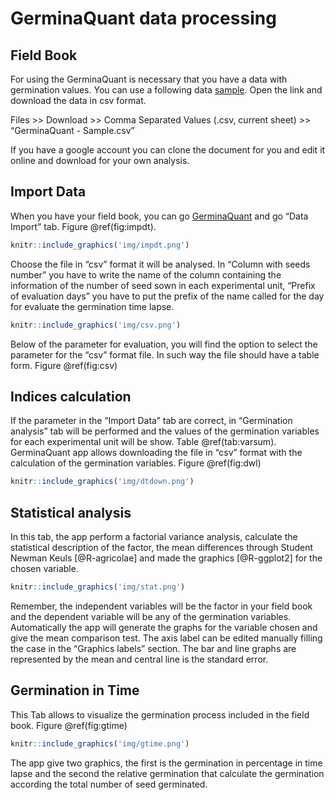 # GerminaQuant data processing

## Field Book

For using the GerminaQuant is necessary that you have a data with germination values. You can use a following data [sample](https://docs.google.com/spreadsheets/d/1QziIXGOwb8cl3GaARJq6Ez6aU7vND_UHKJnFcAKx0VI/edit#gid=667855537). Open the link and download the data in csv format.

Files >> Download >> Comma Separated Values (.csv, current sheet) >> "GerminaQuant - Sample.csv"

If you have a google account you can clone the document for you and edit it online and download for your own analysis.

## Import Data

When you have your field book, you can go [GerminaQuant](https://flavjack.shinyapps.io/germinaquant/) and go "Data Import" tab. Figure \@ref(fig:impdt).

```r
knitr::include_graphics('img/impdt.png')
```

Choose the file in "csv" format it will be analysed. In "Column with seeds number" you have to write the name of the column containing the information of the number of seed sown in each experimental unit, "Prefix of evaluation days" you have to put the prefix of the name called for the day for evaluate the germination time lapse. 

```r
knitr::include_graphics('img/csv.png')
```

Below of the parameter for evaluation, you will find the option to select the parameter for the "csv" format file. In such way the file should have a table form. Figure \@ref(fig:csv)


## Indices calculation

If the parameter in the "Import Data" tab are correct, in "Germination analysis" tab will be performed and the values of the germination variables for each experimental unit will be show. Table \@ref(tab:varsum). GerminaQuant app allows downloading the file in "csv" format with the calculation of the germination variables. Figure \@ref(fig:dwl)

```r
knitr::include_graphics('img/dtdown.png')
```

## Statistical analysis

In this tab, the app perform a factorial variance analysis, calculate the statistical description of the factor, the mean differences through Student Newman Keuls [@R-agricolae] and made the graphics [@R-ggplot2] for the chosen variable.

```r
knitr::include_graphics('img/stat.png')
```

Remember, the independent variables will be the factor in your field book and the dependent variable will be any of the germination variables. Automatically the app will generate the graphs for the variable chosen and give the mean comparison test. The axis label can be edited manually filling the case in the "Graphics labels" section. The bar  and line graphs are represented by the mean and central line is the standard error.

## Germination in Time

This Tab allows to visualize the germination process included in the field book. Figure \@ref(fig:gtime)

```r
knitr::include_graphics('img/gtime.png')
```

The app give two graphics, the first is the germination in percentage in time lapse and the second the relative germination that calculate the germination according the total number of seed germinated.
